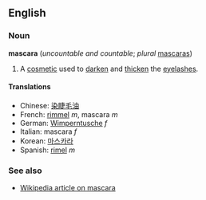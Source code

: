 ==English==
===Noun===
'''mascara''' (''uncountable and countable''; ''plural'' [[mascaras]])

# A [[cosmetic]] used to [[darken]] and [[thicken]] the [[eyelash]]es.

====Translations====
*Chinese: [[染睫毛油]]
*French: [[rimmel]] ''m'', mascara ''m''
*German: [[Wimperntusche]] ''f''
*Italian: mascara ''f''
*Korean: [[마스카라]]
*Spanish: [[rimel]] ''m''

===See also===
*[[w:Mascara|Wikipedia article on mascara]]